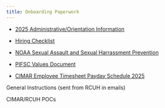 ```yaml
---
title: Onboarding Paperwork
---
```


-   [2025 Administrative/Orientation Information](https://docs.google.com/document/d/13uRDwDVw_rAtg3rR4IGUthAlL20VHHP2O9BSOheNgFM/edit){.external target="_blank"}

-   [Hiring Checklist](https://docs.google.com/spreadsheets/d/1c0ytT9lpYq_nSaTrdw0FW_U7tRS94vj_sfW4xp6hkcU/edit?gid=0#gid=0){.external target="_blank"}

-   [NOAA Sexual Assault and Sexual Harrassment Prevention](https://drive.google.com/file/d/14V4sWz1LjCsKqd7HdQhlXUJh6BNBLvM1/view?usp=sharing){.external target="_blank"}

-   [PIFSC Values Document](https://drive.google.com/file/d/1yR0ftG3OXy9g64ZuuwZNus9DNlvuIGbw/view?usp=sharing){.external target="_blank"}

-   [CIMAR Employee Timesheet Payday Schedule 2025](https://drive.google.com/file/d/1kiLq003bWQJDx6IvEcI16LVAywJfES9y/view?usp=drive_link){.external target="_blank"}

General Instructions (sent from RCUH in emails)

CIMAR/RCUH POCs
